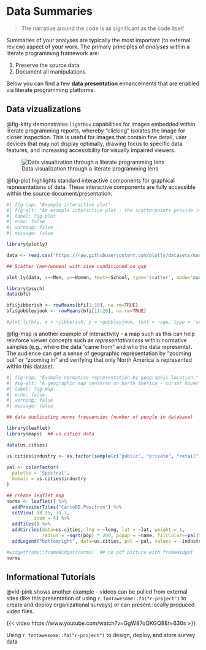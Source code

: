 # Data Summaries {#sec-summary}

> The narrative around the code is as significant as the code itself

Summaries of your analyses are typically the most important (to external review) aspect of your work. The primary principles of *analyses* within a literate programming framework are:  

1. Preserve the source data
2. Document all manipulations

Below you can find a few **data presentation** enhancements that are enabled via literate programming platforms.  

## Data vizualizations

@fig-kitty demonstrates `lightbox` capabilities for images embedded within literate programming reports, whereby "clicking" isolates the image for closer inspection. This is useful for images that contain fine detail, user devices that may not display optimally, drawing focus to specific data features, and increasing accessibility for visually impaired viewers.

![Data visualization through a literate programming lens](data-vis-tips.png){#fig-kitty .lightbox fig-alt="glasses and horizontal bars representing data visualization inspection"}

@fig-plot highlights standard interactive components for graphical representations of data. These interactive components are fully accessible within the source document/presentation.  

```{r}
#| fig-cap: "Example interactive plot"
#| fig-alt: "An example interactive plot - the scatterpoints provide information upon cursor hover"
#| label: fig-plot
#| echo: false
#| warning: false
#| message: false

library(plotly)

data <- read.csv("https://raw.githubusercontent.com/plotly/datasets/master/school_earnings.csv")

## Scatter (men/women) with size conditioned on gap

plot_ly(data, x=~Men, y=~Women, text=~School, type='scatter', mode='markers', color=~Gap, marker=list(size=~Gap, opacity=0.5))

library(psych)
data(bfi)

bfi$jibberish <- rowMeans(bfi[1:10], na.rm=TRUE)
bfi$gobbleyjook <- rowMeans(bfi[11:20], na.rm=TRUE)

#plot_ly(bfi, x = ~jibberish, y = ~gobbleyjook, text = ~age, type = 'scatter', mode = 'markers', color=~gender, marker = list(size = ~age, opacity = 0.5))

```

@fig-map is another example of interactivity - a map such as this can help reinforce viewer concepts such as *representativeness* within normative samples (e.g., where the data "came from" and who the data represents). The audience can get a sense of geographic representation by "zooming out" or "zooming in" and verifying that only North America is represented within this dataset.  

```{r}
#| fig-cap: "Example normative representation by geographic location."
#| fig-alt: "A geographic map centered on North America - cursor hover provides city information"
#| label: fig-map
#| echo: false
#| warning: false
#| message: false

## data duplicating norms frequencies (number of people in database)

library(leaflet)
library(maps)  ## us.cities data

data(us.cities)

us.cities$industry <- as.factor(sample(c("public", "private", "retail", "manufacturing"), size=1005, replace=TRUE))
  
pal <- colorFactor(
  palette = 'Spectral',
  domain = us.cities$industry
)

## create leaflet map
norms <- leaflet() %>% 
  addProviderTiles("CartoDB.Positron") %>% 
  setView(-98.35, 39.7,
          zoom = 4) %>%
  addTiles() %>%
  addCircles(data=us.cities, lng = ~long, lat = ~lat, weight = 1,
             radius = ~sqrt(pop) * 200, popup = ~name, fillColor=~pal(industry)) %>%
  addLegend("bottomright", data=us.cities, pal = pal, values = ~industry, opacity = 1)

#widgetframe::frameWidget(norms)  ## no pdf picture with frameWidget
norms
```

## Informational Tutorials

@vid-pink shows another example - videos can be pulled from external sites (like this presentation of using `r fontawesome::fa("r-project")` to create and deploy organizational surveys) or can present locally produced video files.

::: {#vid-pink}

{{< video https://www.youtube.com/watch?v=GgW87oQKGQ8&t=630s >}}

Using `r fontawesome::fa("r-project")` to design, deploy, and store survey data

:::
